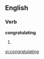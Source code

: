 
==English==

===Verb===
'''congratulating'''

# {{present participle of|[[congratulate]]}}

[[vi:congratulating]]